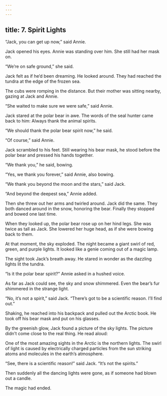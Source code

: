 ```yaml
---
---
---
```

title: 7. Spirit Lights
---



“Jack, you can get up now,” said Annie.

Jack opened his eyes. Annie was standing over him. She still had her mask on.

“We’re on safe ground,” she said.

Jack felt as if he’d been dreaming. He looked around. They had reached the tundra at the edge of the frozen sea.

The cubs were romping in the distance. But their mother was sitting nearby, gazing at Jack and Annie.

“She waited to make sure we were safe,” said Annie.

Jack stared at the polar bear in awe. The words of the seal hunter came back to him: Always thank the animal spirits.

“We should thank the polar bear spirit now,” he said.

“Of course,” said Annie.

Jack scrambled to his feet. Still wearing his bear mask, he stood before the polar bear and pressed his hands together.

“We thank you,” he said, bowing.

“Yes, we thank you forever,” said Annie, also bowing.

“We thank you beyond the moon and the stars,” said Jack.

“And beyond the deepest sea,” Annie added.

Then she threw out her arms and twirled around. Jack did the same. They both danced around in the snow, honoring the bear. Finally they stopped and bowed one last time.

When they looked up, the polar bear rose up on her hind legs. She was twice as tall as Jack. She lowered her huge head, as if she were bowing back to them.

At that moment, the sky exploded. The night became a giant swirl of red, green, and purple lights. It looked like a genie coming out of a magic lamp.

The sight took Jack’s breath away. He stared in wonder as the dazzling lights lit the tundra.

“Is it the polar bear spirit?” Annie asked in a hushed voice.

As far as Jack could see, the sky and snow shimmered. Even the bear’s fur shimmered in the strange light.

“No, it’s not a spirit,” said Jack. “There’s got to be a scientific reason. I’ll find out.”

Shaking, he reached into his backpack and pulled out the Arctic book. He took off his bear mask and put on his glasses.

By the greenish glow, Jack found a picture of the sky lights. The picture didn’t come close to the real thing. He read aloud:

One of the most amazing sights in the Arctic is the northern lights. The swirl of light is caused by electrically charged particles from the sun striking atoms and molecules in the earth’s atmosphere.



“See, there is a scientific reason!” said Jack. “It’s not the spirits.”



Then suddenly all the dancing lights were gone, as if someone had blown out a candle.

The magic had ended.